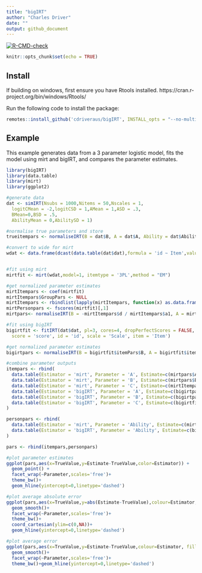 ```yaml
---
title: "bigIRT"
author: "Charles Driver"
date: ""
output: github_document
---
```

  <!-- badges: start -->
  [![R-CMD-check](https://github.com/cdriveraus/bigIRT/actions/workflows/R-CMD-check.yaml/badge.svg)](https://github.com/cdriveraus/bigIRT/actions/workflows/R-CMD-check.yaml)
  <!-- badges: end -->

```r
knitr::opts_chunk$set(echo = TRUE)
```

## Install
If building on windows, first ensure you have Rtools installed. https://cran.r-project.org/bin/windows/Rtools/

Run the following code to install the package:

```r
remotes::install_github('cdriveraus/bigIRT', INSTALL_opts = "--no-multiarch", dependencies = c("Depends", "Imports"))
```

## Example

This example generates data from a 3 parameter logistic model, fits the model using mirt and bigIRT, and compares the parameter estimates.

```r
library(bigIRT)
library(data.table)
library(mirt)
library(ggplot2)

#generate data
dat <- simIRT(Nsubs = 1000,Nitems = 50,Nscales = 1,
  logitCMean = -2,logitCSD = 1,AMean = 1,ASD = .3,
  BMean=0,BSD = .5,
  AbilityMean = 0,AbilitySD = 1)

#normalise true parameters and store
trueitempars <- normaliseIRT(B = dat$B, A = dat$A, Ability = dat$Ability)

#convert to wide for mirt
wdat <- data.frame(dcast(data.table(dat$dat),formula = 'id ~ Item',value.var='score')[,-1])


#fit using mirt
mirtfit <- mirt(wdat,model=1, itemtype = '3PL',method = "EM")

#get normalized parameter estimates
mirtItempars <- coef(mirtfit)
mirtItempars$GroupPars <- NULL
mirtItempars <- rbindlist(lapply(mirtItempars, function(x) as.data.frame(x)))
mirtPersonpars <- fscores(mirtfit)[,1]
mirtpars<- normaliseIRT(B = -mirtItempars$d / mirtItempars$a1, A = mirtItempars$a1, Ability = mirtPersonpars)

#fit using bigIRT
bigirtfit <- fitIRT(dat$dat, pl=3, cores=4, dropPerfectScores = FALSE, stochastic=TRUE,
  score = 'score', id = 'id', scale = 'Scale', item = 'Item')

#get normalized parameter estimates
bigirtpars <- normaliseIRT(B = bigirtfit$itemPars$B, A = bigirtfit$itemPars$A, Ability = bigirtfit$pars$Ability)

#combine parameter outputs
itempars <- rbind(
  data.table(Estimator = 'mirt', Parameter = 'A', Estimate=c(mirtpars$A), TrueValue=c(trueitempars$A)),
  data.table(Estimator = 'mirt', Parameter = 'B', Estimate=c(mirtpars$B), TrueValue=c(trueitempars$B)),
  data.table(Estimator = 'mirt', Parameter = 'C', Estimate=c(mirtItempars$g), TrueValue=c(dat$C)),
  data.table(Estimator = 'bigIRT', Parameter = 'A', Estimate=c(bigirtpars$A), TrueValue=c(trueitempars$A)),
  data.table(Estimator = 'bigIRT', Parameter = 'B', Estimate=c(bigirtpars$B), TrueValue=c(trueitempars$B)),
  data.table(Estimator = 'bigIRT', Parameter = 'C', Estimate=c(bigirtfit$itemPars$C), TrueValue=c(dat$C))
)

personpars <- rbind(
  data.table(Estimator = 'mirt', Parameter = 'Ability', Estimate=c(mirtpars$Ability), TrueValue=c(dat$Ability)),
  data.table(Estimator = 'bigIRT', Parameter = 'Ability', Estimate=c(bigirtpars$Ability), TrueValue=c(dat$Ability))
)

pars <- rbind(itempars,personpars)

#plot parameter estimates
ggplot(pars,aes(x=TrueValue,y=Estimate-TrueValue,color=Estimator)) + 
  geom_point() + 
  facet_wrap(~Parameter,scales='free')+
  theme_bw()+
  geom_hline(yintercept=0,linetype='dashed')

#plot average absolute error
ggplot(pars,aes(x=TrueValue,y=abs(Estimate-TrueValue),colour=Estimator, fill=Estimator))+
  geom_smooth()+
  facet_wrap(~Parameter,scales='free')+
  theme_bw()+
  coord_cartesian(ylim=c(0,NA))+
  geom_hline(yintercept=0,linetype='dashed')

#plot average error
ggplot(pars,aes(x=TrueValue,y=Estimate-TrueValue,colour=Estimator, fill=Estimator))+
  geom_smooth()+
  facet_wrap(~Parameter,scales='free')+
  theme_bw()+geom_hline(yintercept=0,linetype='dashed')

```
